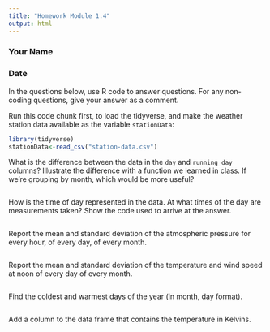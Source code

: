```yaml
---
title: "Homework Module 1.4"
output: html
---
```


### Your Name

### Date

In the questions below, use R code to answer questions. For any non-coding questions, give your answer as a comment.

Run this code chunk first, to load the tidyverse, and make the weather station data available as the variable `stationData`:



```r
library(tidyverse)
stationData<-read_csv("station-data.csv")

```



What is the difference between the data in the `day` and `running_day` columns? Illustrate the difference with a function we learned in class. If we're grouping by month, which would be more useful?

```r



```

How is the time of day represented in the data. At what times of the day are measurements taken? Show the code used to arrive at the answer.

```r



```

Report the mean and standard deviation of the atmospheric pressure for every hour, of every day, of every month.

```r




```

Report the mean and standard deviation of the temperature and wind speed at noon of every day of every month.

```r





```

Find the coldest and warmest days of the year (in month, day format).

```r



```

Add a column to the data frame that contains the temperature in Kelvins.

```r




```
